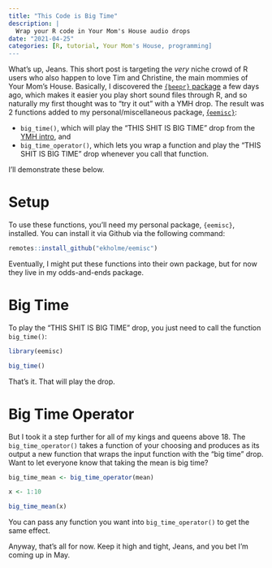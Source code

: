 ```yaml
---
title: "This Code is Big Time"
description: |
  Wrap your R code in Your Mom's House audio drops
date: "2021-04-25"
categories: [R, tutorial, Your Mom's House, programming]
---
```



What's up, Jeans. This short post is targeting the *very* niche crowd of R users who also happen to love Tim and Christine, the main mommies of Your Mom's House. Basically, I discovered the [`{beepr}` package](https://github.com/rasmusab/beepr) a few days ago, which makes it easier you play short sound files through R, and so naturally my first thought was to "try it out" with a YMH drop. The result was 2 functions added to my personal/miscellaneous package, [{`eemisc}`](https://github.com/ekholme/eemisc):

- `big_time()`, which will play the "THIS SHIT IS BIG TIME" drop from the [YMH intro](https://www.youtube.com/watch?v=r-6LamuOl8I), and
- `big_time_operator()`, which lets you wrap a function and play the "THIS SHIT IS BIG TIME" drop whenever you call that function.

I'll demonstrate these below.

# Setup

To use these functions, you'll need my personal package, `{eemisc}`, installed. You can install it via Github via the following command:

```r
remotes::install_github("ekholme/eemisc")
```


Eventually, I might put these functions into their own package, but for now they live in my odds-and-ends package.

# Big Time

To play the "THIS SHIT IS BIG TIME" drop, you just need to call the function `big_time()`:

```r
library(eemisc)

big_time()
```


That's it. That will play the drop.

# Big Time Operator

But I took it a step further for all of my kings and queens above 18. The `big_time_operator()` takes a function of your choosing and produces as its output a new function that wraps the input function with the "big time" drop. Want to let everyone know that taking the mean is big time?

```r
big_time_mean <- big_time_operator(mean)

x <- 1:10

big_time_mean(x)
```


You can pass any function you want into `big_time_operator()` to get the same effect.

Anyway, that's all for now. Keep it high and tight, Jeans, and you bet I'm coming up in May.